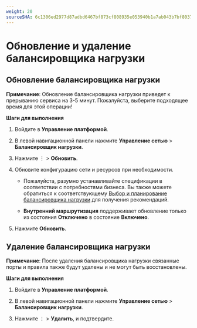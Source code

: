 ```yaml
---
weight: 20
sourceSHA: 6c1306ed2977d87adbd6467bf873cf808935e053940b1a7ab043b7bf80371238
---
```


# Обновление и удаление балансировщика нагрузки

## Обновление балансировщика нагрузки

**Примечание**: Обновление балансировщика нагрузки приведет к прерыванию сервиса на 3-5 минут. Пожалуйста, выберите подходящее время для этой операции!

**Шаги для выполнения**

1. Войдите в **Управление платформой**.

2. В левой навигационной панели нажмите **Управление сетью** > **Балансировщик нагрузки**.

3. Нажмите ⋮ > **Обновить**.

4. Обновите конфигурацию сети и ресурсов при необходимости.

   - Пожалуйста, разумно устанавливайте спецификации в соответствии с потребностями бизнеса. Вы также можете обратиться к соответствующему [Выбор и планирование балансировщика нагрузки](../how_to/decide_performance_selection.mdx) для получения рекомендаций.

   - **Внутренний маршрутизация** поддерживает обновление только из состояния **Отключено** в состояние **Включено**.

5. Нажмите **Обновить**.

## Удаление балансировщика нагрузки

**Примечание**: После удаления балансировщика нагрузки связанные порты и правила также будут удалены и не могут быть восстановлены.

**Шаги для выполнения**

1. Войдите в **Управление платформой**.

2. В левой навигационной панели нажмите **Управление сетью** > **Балансировщик нагрузки**.

3. Нажмите ⋮ > **Удалить**, и подтвердите.
